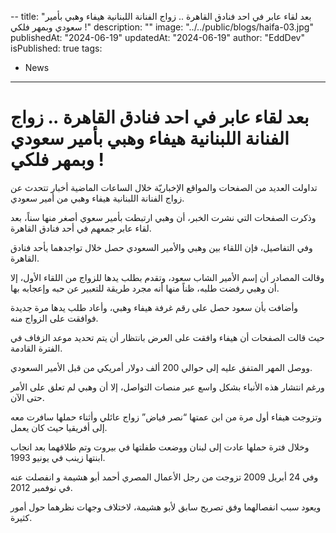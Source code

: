 --
title: "بعد لقاء عابر في احد فنادق القاهرة .. زواج الفنانة اللبنانية هيفاء وهبي بأمير سعودي وبمهر فلكي !"
description: ""
image: "../../public/blogs/haifa-03.jpg"
publishedAt: "2024-06-19"
updatedAt: "2024-06-19"
author: "EddDev"
isPublished: true
tags:
- News
---

# بعد لقاء عابر في احد فنادق القاهرة .. زواج الفنانة اللبنانية هيفاء وهبي بأمير سعودي وبمهر فلكي !

تداولت العديد من الصفحات والمواقع الإخباريّة خلال الساعات الماضية أخبار تتحدث عن زواج الفنانة اللبنانية هيفاء وهبي من أمير سعودي.

وذكرت الصفحات التي نشرت الخبر، أن وهبي ارتبطت بأمير سعوي أصغر منها سناً، بعد لقاء عابر جمعهم في أحد فنادق القاهرة.

وفي التفاصيل، فإن اللقاء بين وهبي والأمير السعودي حصل خلال تواجدهما بأحد فنادق القاهرة.

وقالت المصادر أن إسم الأمير الشاب سعود، وتقدم بطلب يدها للزواج من اللقاء الأول، إلا أن وهبي رفضت طلبه، ظناً منها أنه مجرد طريقة للتعبير عن حبه وإعجابه بها.

وأضافت بأن سعود حصل على رقم غرفة هيفاء وهبي، وأعاد طلب يدها مرة جديدة فوافقت على الزواج منه.

حيث قالت الصفحات أن هيفاء وافقت على العرض بانتظار أن يتم تحديد موعد الزفاف في الفترة القادمة.

ووصل المهر المتفق عليه إلى حوالي 200 ألف دولار أمريكي من قبل الأمير السعودي.

ورغم انتشار هذه الأنباء بشكل واسع عبر منصات التواصل، إلا أن وهبي لم تعلق على الأمر حتى الآن.

وتزوجت هيفاء أول مرة من ابن عمتها “نصر فياض” زواج عائلي وأثناء حملها سافرت معه إلى أفريقيا حيث كان يعمل.

وخلال فترة حملها عادت إلى لبنان ووضعت طفلتها في بيروت وتم طلاقهما بعد انجاب ابنتها زينب في يونيو 1993.

وفي 24 أبريل 2009 تزوجت من رجل الأعمال المصري أحمد أبو هشيمة و انفصلت عنه في نوفمبر 2012.

ويعود سبب انفصالهما وفق تصريح سابق لأبو هشيمة، لاختلاف وجهات نظرهما حول أمور كثيرة.

